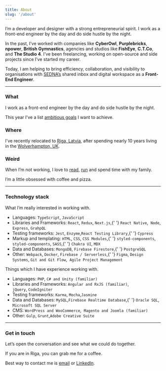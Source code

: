 ---
title: About
slug: '/about'
---

I’m a developer and designer with a strong entrepreneurial spirit. I work as a front-end engineer by the day and do side hustle by the night.

In the past, I’ve worked with companies like <strong>CyberOwl</strong>, <strong>Purplebricks</strong>, <strong>npower</strong>, <strong>British Gymnastics</strong>, agencies and studios like <strong>FishEye</strong>, <strong>C.T.Co</strong>, and <strong>The Studio 4</strong>. I’ve been freelancing, working on open-source and side projects since I’ve started my career.

Today, I am helping to bring efficiency, collaboration, and visibility to organisations with [SEDNA’s](https://sedna.com/) shared inbox and digital workspace as a <strong>Front-End Engineer</strong>.

---

### What

I work as a front-end engineer by the day and do side hustle by the night.

This year I've a list [ambitious goals](/list-of-goals-for-2022) I want to achieve.

### Where

I've recently relocated to [Riga, Latvia](https://en.wikipedia.org/wiki/Riga), after spending nearly 10 years living in the [Wolverhampton, UK](https://en.wikipedia.org/wiki/Wolverhampton).

### Weird

When I’m not working, I love to [read](https://www.goodreads.com/user/show/80549857-edvins-antonovs), [run](https://www.strava.com/athletes/29502472) and spend time with my family.

I’m a little obsessed with coffee and pizza.

---

### Technology stack

What I’m really interested in working with.

<ul>
  <li>
    Languages: <code>TypeScript</code>, <code>JavaScript</code>
  </li>
  <li>
    Libraries and Frameworks: <code>React</code>, <code>Redux</code>, <code>Next.js</code>,{' '}
    <code>React Native</code>, 
    <code>Node</code>, <code>Express</code>, <code>GrahpQL</code>
  </li>
  <li>
    Testing frameworks: <code>Jest</code>, <code>Enzyme</code>,<code>React Testing Library</code>,{' '}
    <code>Cypress</code>
  </li>
  <li>
    Markup and templating: <code>HTML</code>, <code>CSS</code>, <code>CSS Modules</code>,{' '}
    <code>styled-components</code>, <code>styled-components</code>, <code>SASS</code>,{' '}
    <code>Chakra UI</code>, <code>MDX</code>
  </li>
  <li>
    Data and Databases: <code>MongoDB</code>, <code>Firebase Firestore</code>,{' '}
    <code>PostgreSQL</code> 
  </li>
  <li>
    Other: <code>Webpack</code>, <code>Docker</code>, <code>Firebase / Serverless</code>,{' '}
    <code>Figma</code>, <code>Design Systems</code>, <code>Git and Git Flow</code>, 
    <code>Agile Project Management</code>
  </li>
</ul>

Things which I have experience working with.

<ul>
  <li>
    Languages: <code>PHP</code>, <code>C# and Unity (familiar)</code>
  </li>
  <li>
    Libraries and Frameworks: <code>Angular and RxJS (familiar)</code>, 
    <code>jQuery</code>, <code>CodeIgniter</code>
  </li>
  <li>
    Testing frameworks: <code>Karma</code>, <code>Mocha</code>,<code>Jasmine</code> 
  </li>
  <li>
    Data and Databases: <code>MySQL</code>,<code>Firebase Realtime Database</code>,{' '}
    <code>Oracle SQL</code>, 
    <code>Microsoft SQL Server</code> 
  </li>
  <li>
    CMS: <code>WordPress and WooCommerce</code>, 
    <code>Magento and Joomla (familiar)</code>
  </li>
  <li>
    Other: <code>Gulp</code>, <code>Grunt</code>,<code>Adobe Creative Suite</code>
  </li>
</ul>

---

### Get in touch

Let’s open the conversation and see what we could do together.

If you are in Riga, you can grab me for a coffee.

Best way to contact me is <a href="mailto:ummahusla@gmail.com" rel="noopener noreferrer" target="_blank">email</a> or <a href="https://www.linkedin.com/in/edvinsantonovs/" target="_blank">LinkedIn</a>.
